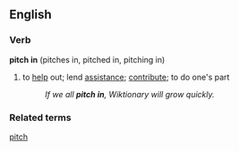 ==English==

===Verb===
'''pitch in''' (pitches in, pitched in, pitching in)

#{{idiom}} to [[help]] out; lend [[assistance]]; [[contribute]]; to do one's part
#: ''If we all '''pitch in''', Wiktionary will grow quickly.''

===Related terms===
[[pitch]]
